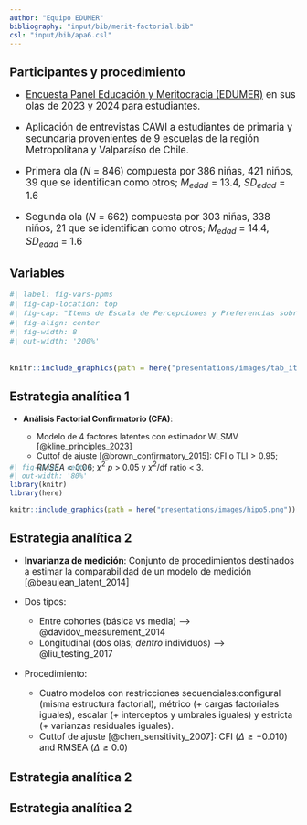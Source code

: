 ```yaml
---
author: "Equipo EDUMER"
bibliography: "input/bib/merit-factorial.bib"
csl: "input/bib/apa6.csl"
---
```


## Participantes y procedimiento

::: {.incremental .highlight-last style="font-size: 120%;"}

- [Encuesta Panel Educación y Meritocracia (EDUMER)](https://github.com/educacion-meritocracia/edumer-data) en sus olas de 2023 y 2024 para estudiantes.

- Aplicación de entrevistas CAWI a estudiantes de primaria y secundaria provenientes de 9 escuelas de la región Metropolitana y Valparaíso de Chile.

- Primera ola (_N_ = 846) compuesta por 386 niñas, 421 niños, 39 que se identifican como otros; $M_{edad}$ = 13.4, $SD_{edad}$ = 1.6

- Segunda ola (_N_ = 662) compuesta por 303 niñas, 338 niños, 21 que se identifican como otros; $M_{edad}$ = 14.4, $SD_{edad}$ = 1.6

:::


## Variables

::: {style="font-size: 110%;"}

```r
#| label: fig-vars-ppms
#| fig-cap-location: top
#| fig-cap: "Items de Escala de Percepciones y Preferencias sobre Meritocracia"
#| fig-align: center
#| fig-width: 8
#| out-width: '200%'


knitr::include_graphics(path = here("presentations/images/tab_items.png"))

```
::: 


## Estrategia analítica 1

::: {.incremental .highlight-last style="font-size: 100%;"}

- **Análisis Factorial Confirmatorio (CFA)**:

    * Modelo de 4 factores latentes con estimador WLSMV [@kline_principles_2023]
    * Cuttof de ajuste [@brown_confirmatory_2015]: $\text{CFI o TLI} > 0.95;RMSEA< 0.06$; $\chi^2$  $p$ > 0.05 y $\chi^2$/df ratio < 3.

::: 
::: {.fragment style="margin-top:-2em;"}
  
  
```r
#| fig-align: center
#| out-width: '80%'
library(knitr)
library(here)

knitr::include_graphics(path = here("presentations/images/hipo5.png"))

```


:::

## Estrategia analítica 2

::: {.incremental .highlight-last style="font-size: 110%;"}

- **Invarianza de medición**: Conjunto de procedimientos destinados a estimar la comparabilidad de un modelo de medición [@beaujean_latent_2014]

- Dos tipos:
    * Entre cohortes (básica vs media) --> @davidov_measurement_2014
    * Longitudinal (dos olas; _dentro_ individuos) --> @liu_testing_2017
    
- Procedimiento:
    * Cuatro modelos con restricciones secuenciales:configural (misma estructura factorial), métrico (+ cargas factoriales iguales), escalar (+ interceptos y umbrales iguales) y estricta (+ varianzas residuales iguales).
    * Cuttof de ajuste [@chen_sensitivity_2007]: CFI ($\Delta \geq -0.010$) and RMSEA ($\Delta \geq 0.0$)

:::

## Estrategia analítica 2

## Estrategia analítica 2

